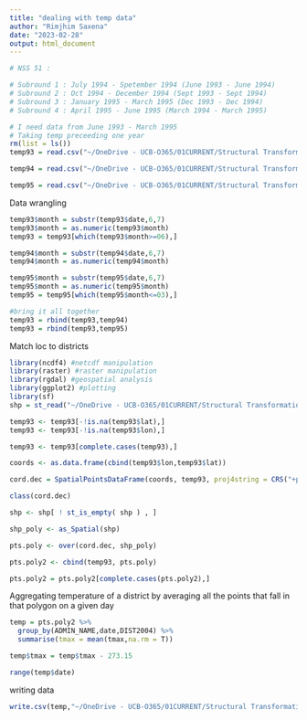 ```yaml
---
title: "dealing with temp data"
author: "Rimjhim Saxena"
date: "2023-02-28"
output: html_document
---
```


```r

# NSS 51 :

# Subround 1 : July 1994 - Spetember 1994 (June 1993 - June 1994)
# Subround 2 : Oct 1994 - December 1994 (Sept 1993 - Sept 1994)
# Subround 3 : January 1995 - March 1995 (Dec 1993 - Dec 1994)
# Subround 4 : April 1995 - June 1995 (March 1994 - March 1995)

# I need data from June 1993 - March 1995
# Taking temp preceeding one year 
rm(list = ls())
temp93 = read.csv("~/OneDrive - UCB-O365/01CURRENT/Structural Transformation Climate Change India/Data/07Climate/csv-files/tmax/616165.tmax.tmax_0p25_daily_1993-1993.nc.csv",sep = ";")

temp94 = read.csv("~/OneDrive - UCB-O365/01CURRENT/Structural Transformation Climate Change India/Data/07Climate/csv-files/tmax/616165.tmax.tmax_0p25_daily_1994-1994.nc.csv",sep = ";")

temp95 = read.csv("~/OneDrive - UCB-O365/01CURRENT/Structural Transformation Climate Change India/Data/07Climate/csv-files/tmax/616165.tmax.tmax_0p25_daily_1995-1995.nc.csv",sep = ";")
```

Data wrangling
```r
temp93$month = substr(temp93$date,6,7)
temp93$month = as.numeric(temp93$month)
temp93 = temp93[which(temp93$month>=06),]

temp94$month = substr(temp94$date,6,7)
temp94$month = as.numeric(temp94$month)

temp95$month = substr(temp95$date,6,7)
temp95$month = as.numeric(temp95$month)
temp95 = temp95[which(temp95$month<=03),]

#bring it all together
temp93 = rbind(temp93,temp94)
temp93 = rbind(temp93,temp95)
```


Match loc to districts 
```r
library(ncdf4) #netcdf manipulation
library(raster) #raster manipulation
library(rgdal) #geospatial analysis
library(ggplot2) #plotting
library(sf)
shp = st_read("~/OneDrive - UCB-O365/01CURRENT/Structural Transformation Climate Change India/Data/Shapefile/geo2_in2004/geo2_in2004.shp")

temp93 <- temp93[-!is.na(temp93$lat),]
temp93 <- temp93[-!is.na(temp93$lon),]

temp93 <- temp93[complete.cases(temp93),]

coords <- as.data.frame(cbind(temp93$lon,temp93$lat))

cord.dec = SpatialPointsDataFrame(coords, temp93, proj4string = CRS("+proj=longlat"))

class(cord.dec)

shp <- shp[ ! st_is_empty( shp ) , ]

shp_poly <- as_Spatial(shp)

pts.poly <- over(cord.dec, shp_poly)

pts.poly2 <- cbind(temp93, pts.poly)

pts.poly2 = pts.poly2[complete.cases(pts.poly2),]

```


Aggregating temperature of a district by averaging all the points that fall in that polygon on a given day

```r
temp = pts.poly2 %>% 
  group_by(ADMIN_NAME,date,DIST2004) %>% 
  summarise(tmax = mean(tmax,na.rm = T))

temp$tmax = temp$tmax - 273.15

range(temp$date)
```

writing data
```r
write.csv(temp,"~/OneDrive - UCB-O365/01CURRENT/Structural Transformation Climate Change India/Data/07Climate/loc-temp/tmax/temp_round51.csv",row.names = F)

```
